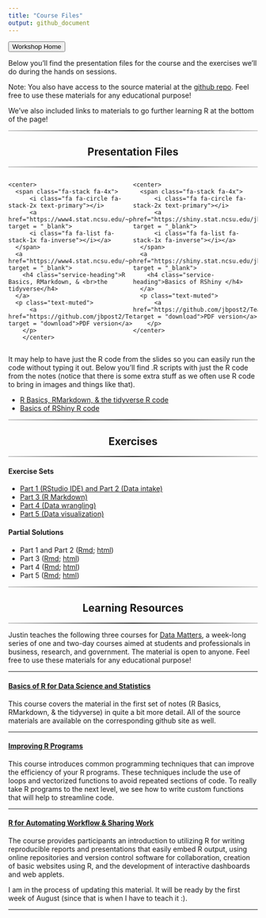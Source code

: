 ```yaml
---
title: "Course Files"
output: github_document
---
```


<head>
  <link href="//maxcdn.bootstrapcdn.com/font-awesome/4.2.0/css/font-awesome.min.css" rel="stylesheet">
</head>

<a href = "https://jbpost2.github.io/TeachingWithR/"><button type="button">Workshop Home</button></a> 


Below you'll find the presentation files for the course and the exercises we'll do during the hands on sessions.  

Note: You also have access to the source material at the [github repo](https://github.com/jbpost2/TeachingWithR).  Feel free to use these materials for any educational purpose!

We've also included links to materials to go further learning R at the bottom of the page!

<hr style="    border: 0;
    height: 2px;
    background: #333;
    background-image: linear-gradient(to right, #ccc, #333, #ccc);">
<h2 class="intro-text text-center">
      <center><strong>Presentation Files</strong></center>
</h2>
<hr style="    border: 0;
    height: 2px;
    background: #333;
    background-image: linear-gradient(to right, #ccc, #333, #ccc);">
    
<div class ="row">
  <div style = "width: 50%;float: left;"> 
    <center>
      <span class="fa-stack fa-4x">
          <i class="fa fa-circle fa-stack-2x text-primary"></i>
          <a href="https://www4.stat.ncsu.edu/~post/TeachingWithR/R_Markdown_Tidyverse.html#1" target = "_blank">
          <i class="fa fa-list fa-stack-1x fa-inverse"></i></a>
      </span>
      <a href="https://www4.stat.ncsu.edu/~post/TeachingWithR/R_Markdown_Tidyverse.html#1" target = "_blank">
        <h4 class="service-heading">R Basics, RMarkdown, & <br>the tidyverse</h4>
      </a>
      <p class="text-muted">
  		  <a href="https://github.com/jbpost2/TeachingWithR/raw/main/slides/R_Markdown_Tidyverse.pdf" target = "download">PDF version</a>
  		</p>
		</center>
  </div>
  <div style = "width: 50%;float: right;"> 
    <center>
      <span class="fa-stack fa-4x">
          <i class="fa fa-circle fa-stack-2x text-primary"></i>
          <a href="https://shiny.stat.ncsu.edu/jbpost2/TeachingWithR/#1" target = "_blank">
          <i class="fa fa-list fa-stack-1x fa-inverse"></i></a>
      </span>
      <a href="https://shiny.stat.ncsu.edu/jbpost2/TeachingWithR/#1" target = "_blank">
        <h4 class="service-heading">Basics of RShiny </h4>
      </a>
      <p class="text-muted">
    	  <a href="https://github.com/jbpost2/TeachingWithR/raw/main/slides/Shiny.pdf" target = "download">PDF version</a> 
    	</p>
  	</center>
  </div>
</div>

<div style = 'content: "";
  clear: both;
  display: table;'>
</div>
    
It may help to have just the R code from the slides so you can easily run the code without typing it out.  Below you'll find .R scripts with just the R code from the notes (notice that there is some extra stuff as we often use R code to bring in images and things like that).

- <a href = "https://raw.githubusercontent.com/jbpost2/TeachingWithR/main/slides/R_Markdown_Tidyverse_JustR.R" target = "download"> R Basics, RMarkdown, & the tidyverse R code</a>  
- <a href = "https://raw.githubusercontent.com/jbpost2/TeachingWithR/main/slides/Shiny_JustR.R" target = "download"> Basics of RShiny R code</a>  



<hr style="    border: 0;
    height: 2px;
    background: #333;
    background-image: linear-gradient(to right, #ccc, #333, #ccc);">
<h2 class="intro-text text-center">
      <center><strong>Exercises</strong></center>
</h2>
<hr style="    border: 0;
    height: 2px;
    background: #333;
    background-image: linear-gradient(to right, #ccc, #333, #ccc);">
    
    
#### Exercise Sets

- <a href = "https://jbpost2.github.io/TeachingWithR/exercises/TeachingR_Part_1-2_Exercises.html" target = "download"> Part 1 (RStudio IDE) and Part 2 (Data intake)</a>  
- <a href = "https://jbpost2.github.io/TeachingWithR/exercises/TeachingR_Part_3_Exercises.html" target = "download"> Part 3 (R Markdown)</a>  
- <a href = "https://jbpost2.github.io/TeachingWithR/exercises/TeachingR_Part_4_Exercises.html" target = "download"> Part 4 (Data wrangling)</a>  
- <a href = "https://jbpost2.github.io/TeachingWithR/exercises/TeachingR_Part_5_Exercises.html" target = "download"> Part 5 (Data visualization)</a>  

#### Partial Solutions

- Part 1 and Part 2 ([Rmd](https://jbpost2.github.io/TeachingWithR/exercises/TeachingR_Part_1-2_Solutions.Rmd); [html](https://jbpost2.github.io/TeachingWithR/exercises/TeachingR_Part_1-2_Solutions.html))
- Part 3 ([Rmd](https://jbpost2.github.io/TeachingWithR/exercises/TeachingR_Part_3_Solutions.Rmd); [html](https://jbpost2.github.io/TeachingWithR/exercises/TeachingR_Part_3_Solutions.html))
- Part 4 ([Rmd](https://jbpost2.github.io/TeachingWithR/exercises/TeachingR_Part_4_Solutions.Rmd); [html](https://jbpost2.github.io/TeachingWithR/exercises/TeachingR_Part_4_Solutions.html))
- Part 5 ([Rmd](https://jbpost2.github.io/TeachingWithR/exercises/TeachingR_Part_5_Solutions.Rmd); [html](https://jbpost2.github.io/TeachingWithR/exercises/TeachingR_Part_5_Solutions.html))


<hr style="    border: 0;
    height: 2px;
    background: #333;
    background-image: linear-gradient(to right, #ccc, #333, #ccc);">
<h2 class="intro-text text-center">
      <center><strong>Learning Resources</strong></center>
</h2>
<hr style="    border: 0;
    height: 2px;
    background: #333;
    background-image: linear-gradient(to right, #ccc, #333, #ccc);">

Justin teaches the following three courses for [Data Matters](https://datamatters.org/), a week-long series of one and two-day courses aimed at students and professionals in business, research, and government.  The material is open to anyone.  Feel free to use these materials for any educational purpose!
    
<hr>
<h4> <a href = "https://jbpost2.github.io/Basics-of-R-for-Data-Science-and-Statistics/" target = "_blank">Basics of R for Data Science and Statistics</a></h4>

This course covers the material in the first set of notes (R Basics, RMarkdown, & the tidyverse) in quite a bit more detail.  All of the source materials are available on the corresponding github site as well.  

<hr>
  
<h4> <a href = "https://jbpost2.github.io/Improving-R-Programs/" target = "_blank">Improving R Programs</a></h4>

This course introduces common programming techniques that can improve the efficiency of your R programs. These techniques include the use of loops and vectorized functions to avoid repeated sections of code. To really take R programs to the next level, we see how to write custom functions that will help to streamline code.  
  
<hr>
  
<h4> <a href = "https://jbpost2.github.io/R-for-Automating-Workflow-Sharing-Work/" target = "_blank">R for Automating Workflow & Sharing Work</a></h4>

The course provides participants an introduction to utilizing R for writing reproducible reports and presentations that easily embed R output, using online repositories and version control software for collaboration, creation of basic websites using R, and the development of interactive dashboards and web applets.

I am in the process of updating this material.  It will be ready by the first week of August (since that is when I have to teach it :).

<hr>
